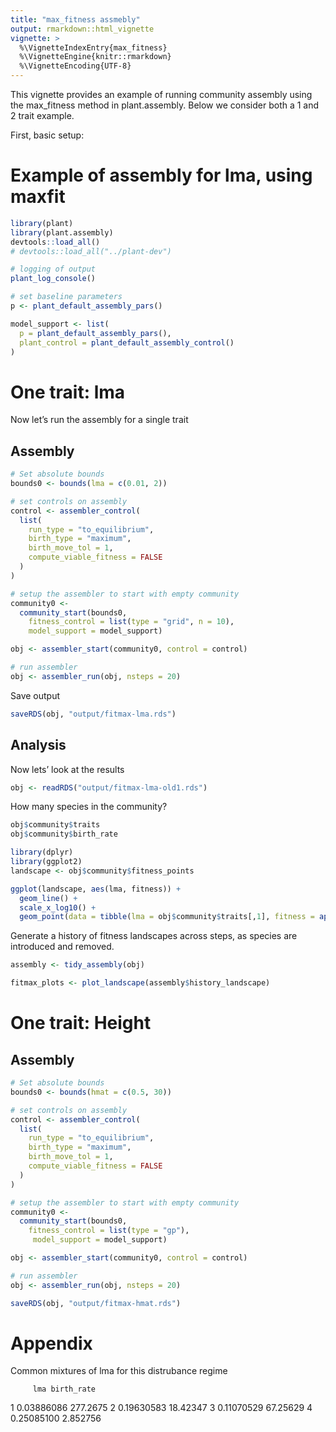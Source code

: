 ```yaml
---
title: "max_fitness assmebly"
output: rmarkdown::html_vignette
vignette: >
  %\VignetteIndexEntry{max_fitness}
  %\VignetteEngine{knitr::rmarkdown}
  %\VignetteEncoding{UTF-8}
---
```



This vignette provides an example of running community assembly using the max_fitness method in  plant.assembly. Below we consider both a 1 and 2 trait example.

First, basic setup:

# Example of assembly for lma, using maxfit 


```r
library(plant)
library(plant.assembly)
devtools::load_all()
# devtools::load_all("../plant-dev")

# logging of output
plant_log_console()

# set baseline parameters
p <- plant_default_assembly_pars()

model_support <- list(
  p = plant_default_assembly_pars(),
  plant_control = plant_default_assembly_control()
)

```


# One trait: lma

Now let's run the assembly for a single trait

## Assembly

```r
# Set absolute bounds
bounds0 <- bounds(lma = c(0.01, 2))

# set controls on assembly
control <- assembler_control(
  list(
    run_type = "to_equilibrium",
    birth_type = "maximum",
    birth_move_tol = 1,
    compute_viable_fitness = FALSE
  )
)

# setup the assembler to start with empty community
community0 <- 
  community_start(bounds0,
    fitness_control = list(type = "grid", n = 10),
    model_support = model_support)

obj <- assembler_start(community0, control = control)

# run assembler
obj <- assembler_run(obj, nsteps = 20)
```

Save output
```r
saveRDS(obj, "output/fitmax-lma.rds")

```

## Analysis
Now lets' look at the results

```r
obj <- readRDS("output/fitmax-lma-old1.rds")
```

How many species in the community?
```r
obj$community$traits
obj$community$birth_rate
```

```r
library(dplyr)
library(ggplot2)
landscape <- obj$community$fitness_points

ggplot(landscape, aes(lma, fitness)) + 
  geom_line() +
  scale_x_log10() +
  geom_point(data = tibble(lma = obj$community$traits[,1], fitness = approx(landscape$lma, landscape$fitness,  obj$community$traits[,1])$y), col="red")
```

Generate a history of fitness landscapes across steps, as species are introduced and removed.

```r
assembly <- tidy_assembly(obj)

fitmax_plots <- plot_landscape(assembly$history_landscape)
```


# One trait: Height

## Assembly

```r
# Set absolute bounds
bounds0 <- bounds(hmat = c(0.5, 30))

# set controls on assembly
control <- assembler_control(
  list(
    run_type = "to_equilibrium",
    birth_type = "maximum",
    birth_move_tol = 1,
    compute_viable_fitness = FALSE
  )
)

# setup the assembler to start with empty community
community0 <- 
  community_start(bounds0,
    fitness_control = list(type = "gp"),
     model_support = model_support)

obj <- assembler_start(community0, control = control)

# run assembler
obj <- assembler_run(obj, nsteps = 20)

saveRDS(obj, "output/fitmax-hmat.rds")
```

# Appendix

Common mixtures of lma for this distrubance regime

         lma birth_rate
1 0.03886086   277.2675
2 0.19630583   18.42347
3 0.11070529   67.25629
4 0.25085100   2.852756
